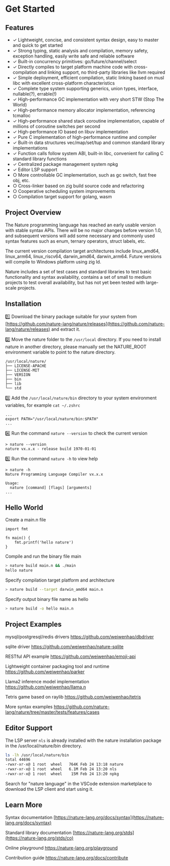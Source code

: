 # Get Started

## Features

- ✓ Lightweight, concise, and consistent syntax design, easy to master and quick to get started
- ✓ Strong typing, static analysis and compilation, memory safety, exception handling, easily write safe and reliable software
- ✓ Built-in concurrency primitives: go/future/channel/select
- ✓ Directly compiles to target platform machine code with cross-compilation and linking support, no third-party libraries like llvm required
- ✓ Simple deployment, efficient compilation, static linking based on musl libc with excellent cross-platform characteristics
- ✓ Complete type system supporting generics, union types, interface, nullable(?), errable(!)
- ✓ High-performance GC implementation with very short STW (Stop The World)
- ✓ High-performance memory allocator implementation, referencing tcmalloc
- ✓ High-performance shared stack coroutine implementation, capable of millions of coroutine switches per second
- ✓ High-performance IO based on libuv implementation
- ✓ Pure C implementation of high-performance runtime and compiler
- ✓ Built-in data structures vec/map/set/tup and common standard library implementations
- ✓ Function calls follow system ABI, built-in libc, convenient for calling C standard library functions
- ✓ Centralized package management system npkg
- ✓ Editor LSP support
- ○ More controllable GC implementation, such as gc switch, fast free obj, etc.
- ○ Cross-linker based on zig build source code and refactoring
- ○ Cooperative scheduling system improvements
- ○ Compilation target support for golang, wasm

## Project Overview

The Nature programming language has reached an early usable version with stable syntax APIs. There will be no major changes before version 1.0, and subsequent versions will add some necessary and commonly used syntax features such as enum, ternary operators, struct labels, etc.

The current version compilation target architectures include linux_amd64, linux_arm64, linux_riscv64, darwin_amd64, darwin_arm64. Future versions will compile to Windows platform using zig ld.

Nature includes a set of test cases and standard libraries to test basic functionality and syntax availability, contains a set of small to medium projects to test overall availability, but has not yet been tested with large-scale projects.

## Installation

1️⃣ Download the binary package suitable for your system from [https://github.com/nature-lang/nature/releases](https://github.com/nature-lang/nature/releases) and extract it.

2️⃣ Move the nature folder to the `/usr/local` directory. If you need to install nature in another directory, please manually set the NATURE_ROOT environment variable to point to the nature directory.

```
/usr/local/nature/
├── LICENSE-APACHE
├── LICENSE-MIT
├── VERSION
├── bin
├── lib
└── std
```

3️⃣ Add the `/usr/local/nature/bin` directory to your system environment variables, for example `cat ~/.zshrc`

```
...
export PATH="/usr/local/nature/bin:$PATH"
...
```

4️⃣ Run the command `nature --version` to check the current version

```
> nature --version
nature vx.x.x - release build 1970-01-01
```

5️⃣ Run the command `nature -h` to view help

```
> nature -h
Nature Programming Language Compiler vx.x.x

Usage:
  nature [command] [flags] [arguments]
...
```

## Hello World

Create a main.n file

```nature  
import fmt  
  
fn main() {  
    fmt.printf('hello nature')
}  
```

Compile and run the binary file main

```sh
> nature build main.n && ./main
hello nature
```

Specify compilation target platform and architecture

```sh
> nature build --target darwin_amd64 main.n
```

Specify output binary file name as hello

```sh
> nature build -o hello main.n
```

## Project Examples

mysql/postgresql/redis drivers https://github.com/weiwenhao/dbdriver

sqlite driver https://github.com/weiwenhao/nature-sqlite

RESTful API example https://github.com/weiwenhao/emoji-api

Lightweight container packaging tool and runtime https://github.com/weiwenhao/parker

Llama2 inference model implementation https://github.com/weiwenhao/llama.n

Tetris game based on raylib https://github.com/weiwenhao/tetris

More syntax examples https://github.com/nature-lang/nature/tree/master/tests/features/cases

## Editor Support

The LSP server `nls` is already installed with the nature installation package in the /usr/local/nature/bin directory.

```sh
ls -lh /usr/local/nature/bin
total 44696
-rwxr-xr-x@ 1 root  wheel   764K Feb 24 13:18 nature
-rwxr-xr-x@ 1 root  wheel   6.1M Feb 24 13:20 nls
-rwxr-xr-x@ 1 root  wheel    15M Feb 24 13:20 npkg
```

Search for "nature language" in the VSCode extension marketplace to download the LSP client and start using it.

## Learn More

Syntax documentation [https://nature-lang.org/docs/syntax](https://nature-lang.org/docs/syntax)

Standard library documentation [https://nature-lang.org/stds](https://nature-lang.org/stds/co)

Online playground https://nature-lang.org/playground

Contribution guide https://nature-lang.org/docs/contribute